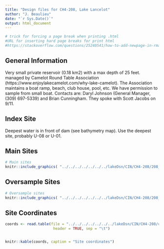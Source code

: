 ```yaml
---
title: "Design files for CH4-208, Lake Lancelot"
author: "J. Beaulieu"
date: "`r Sys.Date()`"
output: html_document
---
```


```r
# trick for forcing a page break when printing .html
#URL for inserting hard page breaks for print html
#https://stackoverflow.com/questions/25240541/how-to-add-newpage-in-rmarkdown-in-a-smart-way
```
## General Information
Very small private reservoir (0.18 km2) with a max depth of 25 feet.  managed by Camelot Round Table Association (https://www.enjoylakecamelot.com/why-lake-camelot).  The Association maintains a boat ramp, beach, club house, pool, etc.  We have permission to sample from small boat.  Contacts are: Daryl Johnson (General Manager, (309) 697-5339) and Brian Cunningham.  They spoke with Scott Jacobs on 9/11.
  

## Index Site
Deepest water is in front of dam (see bathymetry map).  Use the deepest site, probably U-08 or U-01.

## Main Sites
```r
# Main sites
knitr::include_graphics( "../../../../../../../lakeDsn/CIN/CH4-208/208_Main.png")
```
<P style="page-break-before: always">
  
  

## Oversample Sites
```r
# Oversample sites
knitr::include_graphics( "../../../../../../../lakeDsn/CIN/CH4-208/208_Over.png")
```

<P style="page-break-before: always">
## Site Coordinates
```r

coords <- read.table(file = "../../../../../../../lakeDsn/CIN/CH4-208/ch4_208Sites.txt",
                      header = TRUE, sep = "\t")


knitr::kable(coords, caption = "Site coordinates")
```